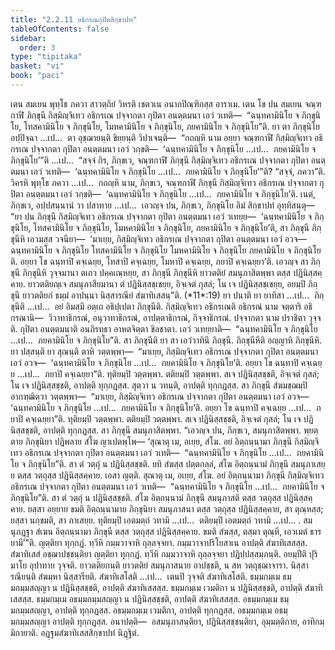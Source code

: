 ```yaml
---
title: "2.2.11 อธิกรณกุปิตสิกฺขาปท"
tableOfContents: false
sidebar:
  order: 3
type: "tipitaka"
basket: "vi"
book: "paci"
---
```



<DynamicBreadcrumb />

<Division number="715" book="paci">

<Paragraph number="2344" book="paci">
เตน สมเยน พุทฺโธ ภควา สาวตฺถิยํ วิหรติ เชตวเน อนาถปิณฺฑิกสฺส อาราเม. เตน โข ปน สมเยน จณฺฑกาฬี ภิกฺขุนี กิสฺมิญฺจิเทว อธิกรเณ ปจฺจากตา กุปิตา อนตฺตมนา เอวํ วเทติ—  “ฉนฺทคามินิโย จ ภิกฺขุนิโย, โทสคามินิโย จ ภิกฺขุนิโย, โมหคามินิโย จ ภิกฺขุนิโย, ภยคามินิโย จ ภิกฺขุนิโย”ติ.
</Paragraph>

<Paragraph number="2345" book="paci">
ยา ตา ภิกฺขุนิโย อปฺปิจฺฉา …เป…  ตา อุชฺฌายนฺติ ขิยฺยนฺติ วิปาเจนฺติ—  “กถญฺหิ นาม อยฺยา จณฺฑกาฬี กิสฺมิญฺจิเทว อธิกรเณ ปจฺจากตา กุปิตา อนตฺตมนา เอวํ วกฺขติ—  ‘ฉนฺทคามินิโย จ ภิกฺขุนิโย …เป…  ภยคามินิโย จ ภิกฺขุนิโย’”ติ …เป…  “สจฺจํ กิร, ภิกฺขเว, จณฺฑกาฬี ภิกฺขุนี กิสฺมิญฺจิเทว อธิกรเณ ปจฺจากตา กุปิตา อนตฺตมนา เอวํ วเทติ—  ‘ฉนฺทคามินิโย จ ภิกฺขุนิโย …เป…  ภยคามินิโย จ ภิกฺขุนิโย’”ติ? “สจฺจํ, ภควา”ติ. วิครหิ พุทฺโธ ภควา …เป…  กถญฺหิ นาม, ภิกฺขเว, จณฺฑกาฬี ภิกฺขุนี กิสฺมิญฺจิเทว อธิกรเณ ปจฺจากตา กุปิตา อนตฺตมนา เอวํ วกฺขติ—  ‘ฉนฺทคามินิโย จ ภิกฺขุนิโย …เป…  ภยคามินิโย จ ภิกฺขุนิโย’ติ. เนตํ, ภิกฺขเว, อปฺปสนฺนานํ วา ปสาทาย …เป…  เอวญฺจ ปน, ภิกฺขเว, ภิกฺขุนิโย อิมํ สิกฺขาปทํ อุทฺทิสนฺตุ—
</Paragraph>

</Division>
<Division number="716" book="paci">

<Paragraph number="2346" book="paci">
<Emphasis>“ยา ปน ภิกฺขุนี กิสฺมิญฺจิเทว อธิกรเณ ปจฺจากตา กุปิตา อนตฺตมนา เอวํ วเทยฺย—  ‘ฉนฺทคามินิโย จ ภิกฺขุนิโย, โทสคามินิโย จ ภิกฺขุนิโย, โมหคามินิโย จ ภิกฺขุนิโย, ภยคามินิโย จ ภิกฺขุนิโย’ติ, สา ภิกฺขุนี ภิกฺขุนีหิ เอวมสฺส วจนียา—  ‘มาเยฺย, กิสฺมิญฺจิเทว อธิกรเณ ปจฺจากตา กุปิตา อนตฺตมนา เอวํ อวจ—  ฉนฺทคามินิโย จ ภิกฺขุนิโย โทสคามินิโย จ ภิกฺขุนิโย โมหคามินิโย จ ภิกฺขุนิโย ภยคามินิโย จ ภิกฺขุนิโยติ. อยฺยา โข ฉนฺทาปิ คจฺเฉยฺย, โทสาปิ คจฺเฉยฺย, โมหาปิ คจฺเฉยฺย, ภยาปิ คจฺเฉยฺยา’ติ. เอวญฺจ สา ภิกฺขุนี ภิกฺขุนีหิ วุจฺจมานา ตเถว ปคฺคเณฺหยฺย, สา ภิกฺขุนี ภิกฺขุนีหิ ยาวตติยํ สมนุภาสิตพฺพา ตสฺส ปฏินิสฺสคฺคาย. ยาวตติยญฺเจ สมนุภาสียมานา ตํ ปฏินิสฺสชฺเชยฺย, อิจฺเจตํ กุสลํ; โน เจ ปฏินิสฺสชฺเชยฺย, อยมฺปิ ภิกฺขุนี ยาวตติยกํ ธมฺมํ อาปนฺนา นิสฺสารณียํ สํฆาทิเสสนฺ”</Emphasis>ติ. (*11*:<Emphasis>19</Emphasis>)
</Paragraph>

</Division>
<Division number="717" book="paci">

<Paragraph number="2347" book="paci">
<Emphasis>ยา ปนา</Emphasis>ติ ยา ยาทิสา …เป…  <Emphasis>ภิกฺขุนี</Emphasis>ติ …เป…  อยํ อิมสฺมึ อตฺเถ อธิปฺเปตา ภิกฺขุนีติ.
</Paragraph>

<Paragraph number="2348" book="paci">
<Emphasis>กิสฺมิญฺจิเทว อธิกรเณ</Emphasis>ติ อธิกรณํ นาม จตฺตาริ อธิกรณานิ—  วิวาทาธิกรณํ, อนุวาทาธิกรณํ, อาปตฺตาธิกรณํ, กิจฺจาธิกรณํ.
</Paragraph>

<Paragraph number="2349" book="paci">
<Emphasis>ปจฺจากตา</Emphasis> นาม ปราชิตา วุจฺจติ.
</Paragraph>

<Paragraph number="2350" book="paci">
<Emphasis>กุปิตา อนตฺตมนา</Emphasis>ติ อนภิรทฺธา อาหตจิตฺตา ขิลชาตา.
</Paragraph>

<Paragraph number="2351" book="paci">
<Emphasis>เอวํ วเทยฺยา</Emphasis>ติ—  “ฉนฺทคามินิโย จ ภิกฺขุนิโย …เป…  ภยคามินิโย จ ภิกฺขุนิโย”ติ.
</Paragraph>

<Paragraph number="2352" book="paci">
<Emphasis>สา ภิกฺขุนี</Emphasis>ติ ยา สา เอวํวาทินี ภิกฺขุนี.
</Paragraph>

<Paragraph number="2353" book="paci">
<Emphasis>ภิกฺขุนีหี</Emphasis>ติ อญฺญาหิ ภิกฺขุนีหิ.
</Paragraph>

<Paragraph number="2354" book="paci">
ยา ปสฺสนฺติ ยา สุณนฺติ ตาหิ วตฺตพฺพา—  “มาเยฺย, กิสฺมิญฺจิเทว อธิกรเณ ปจฺจากตา กุปิตา อนตฺตมนา เอวํ อวจ—  ‘ฉนฺทคามินิโย จ ภิกฺขุนิโย …เป…  ภยคามินิโย จ ภิกฺขุนิโย’ติ. อยฺยา โข ฉนฺทาปิ คจฺเฉยฺย …เป…  ภยาปิ คจฺเฉยฺยา”ติ. ทุติยมฺปิ วตฺตพฺพา. ตติยมฺปิ วตฺตพฺพา. สเจ ปฏินิสฺสชฺชติ, อิจฺเจตํ กุสลํ; โน เจ ปฏินิสฺสชฺชติ, อาปตฺติ ทุกฺกฏสฺส. สุตฺวา น วทนฺติ, อาปตฺติ ทุกฺกฏสฺส. สา ภิกฺขุนี สํฆมชฺฌมฺปิ อากฑฺฒิตฺวา วตฺตพฺพา—  “มาเยฺย, กิสฺมิญฺจิเทว อธิกรเณ ปจฺจากตา กุปิตา อนตฺตมนา เอวํ อวจ—  ‘ฉนฺทคามินิโย จ ภิกฺขุนิโย …เป…  ภยคามินิโย จ ภิกฺขุนิโย’ติ. อยฺยา โข ฉนฺทาปิ คจฺเฉยฺย …เป…  ภยาปิ คจฺเฉยฺยา”ติ. ทุติยมฺปิ วตฺตพฺพา. ตติยมฺปิ วตฺตพฺพา. สเจ ปฏินิสฺสชฺชติ, อิจฺเจตํ กุสลํ; โน เจ ปฏินิสฺสชฺชติ, อาปตฺติ ทุกฺกฏสฺส. สา ภิกฺขุนี สมนุภาสิตพฺพา. “เอวญฺจ ปน, ภิกฺขเว, สมนุภาสิตพฺพา. พฺยตฺตาย ภิกฺขุนิยา ปฏิพลาย สํโฆ ญาเปตพฺโพ—
</Paragraph>

</Division>
<Division number="718" book="paci">

<Paragraph number="2355" book="paci">
‘สุณาตุ เม, อเยฺย, สํโฆ. อยํ อิตฺถนฺนามา ภิกฺขุนี กิสฺมิญฺจิเทว อธิกรเณ ปจฺจากตา กุปิตา อนตฺตมนา เอวํ วเทติ—  “ฉนฺทคามินิโย จ ภิกฺขุนิโย …เป…  ภยคามินิโย จ ภิกฺขุนิโย”ติ. สา ตํ วตฺถุํ น ปฏินิสฺสชฺชติ. ยทิ สํฆสฺส ปตฺตกลฺลํ, สํโฆ อิตฺถนฺนามํ ภิกฺขุนึ สมนุภาเสยฺย ตสฺส วตฺถุสฺส ปฏินิสฺสคฺคาย. เอสา ญตฺติ.
</Paragraph>

<Paragraph number="2356" book="paci">
สุณาตุ เม, อเยฺย, สํโฆ. อยํ อิตฺถนฺนามา ภิกฺขุนี กิสฺมิญฺจิเทว อธิกรเณ ปจฺจากตา กุปิตา อนตฺตมนา เอวํ วเทติ—  “ฉนฺทคามินิโย จ ภิกฺขุนิโย …เป…  ภยคามินิโย จ ภิกฺขุนิโย”ติ. สา ตํ วตฺถุํ น ปฏินิสฺสชฺชติ. สํโฆ อิตฺถนฺนามํ ภิกฺขุนึ สมนุภาสติ ตสฺส วตฺถุสฺส ปฏินิสฺสคฺคาย. ยสฺสา อยฺยาย ขมติ อิตฺถนฺนามาย ภิกฺขุนิยา สมนุภาสนา ตสฺส วตฺถุสฺส ปฏินิสฺสคฺคาย, สา ตุณฺหสฺส; ยสฺสา นกฺขมติ, สา ภาเสยฺย.
</Paragraph>

<Paragraph number="2357" book="paci">
ทุติยมฺปิ เอตมตฺถํ วทามิ …เป…  ตติยมฺปิ เอตมตฺถํ วทามิ …เป… .
</Paragraph>

<Paragraph number="2358" book="paci">
สมนุภฏฺฐา สํเฆน อิตฺถนฺนามา ภิกฺขุนี ตสฺส วตฺถุสฺส ปฏินิสฺสคฺคาย. ขมติ สํฆสฺส, ตสฺมา ตุณฺหี, เอวเมตํ ธารยามี’”ติ.
</Paragraph>

<Paragraph number="2359" book="paci">
ญตฺติยา ทุกฺกฏํ. ทฺวีหิ กมฺมวาจาหิ ถุลฺลจฺจยา. กมฺมวาจาปริโยสาเน อาปตฺติ สํฆาทิเสสสฺส. สํฆาทิเสสํ อชฺฌาปชฺชนฺติยา ญตฺติยา ทุกฺกฏํ. ทฺวีหิ กมฺมวาจาหิ ถุลฺลจฺจยา ปฏิปฺปสฺสมฺภนฺติ.
</Paragraph>

<Paragraph number="2360" book="paci">
<Emphasis>อยมฺปี</Emphasis>ติ ปุริมาโย อุปาทาย วุจฺจติ.
</Paragraph>

<Paragraph number="2361" book="paci">
<Emphasis>ยาวตติยกนฺ</Emphasis>ติ ยาวตติยํ สมนุภาสนาย อาปชฺชติ, น สห วตฺถุชฺฌาจารา.
</Paragraph>

<Paragraph number="2362" book="paci">
<Emphasis>นิสฺสารณียนฺ</Emphasis>ติ สํฆมฺหา นิสฺสารียติ.
</Paragraph>

<Paragraph number="2363" book="paci">
<Emphasis>สํฆาทิเสโส</Emphasis>ติ …เป…  เตนปิ วุจฺจติ สํฆาทิเสโสติ.
</Paragraph>

</Division>
<Division number="719" book="paci">

<Paragraph number="2364" book="paci">
ธมฺมกมฺเม ธมฺมกมฺมสญฺญา น ปฏินิสฺสชฺชติ, อาปตฺติ สํฆาทิเสสสฺส. ธมฺมกมฺเม เวมติกา น ปฏินิสฺสชฺชติ, อาปตฺติ สํฆาทิเสสสฺส. ธมฺมกมฺเม อธมฺมกมฺมสญฺญา น ปฏินิสฺสชฺชติ, อาปตฺติ สํฆาทิเสสสฺส.
</Paragraph>

<Paragraph number="2365" book="paci">
อธมฺมกมฺเม ธมฺมกมฺมสญฺญา, อาปตฺติ ทุกฺกฏสฺส. อธมฺมกมฺเม เวมติกา, อาปตฺติ ทุกฺกฏสฺส. อธมฺมกมฺเม อธมฺมกมฺมสญฺญา อาปตฺติ ทุกฺกฏสฺส.
</Paragraph>

</Division>
<Division number="720" book="paci">

<Paragraph number="2366" book="paci">
อนาปตฺติ—  อสมนุภาสนฺติยา, ปฏินิสฺสชฺชนฺติยา, อุมฺมตฺติกาย, อาทิกมฺมิกายาติ.

</Paragraph>
</Division>

<Paragraph number="2367" type="center" book="paci">
อฏฺฐมสํฆาทิเสสสิกฺขาปทํ นิฏฺฐิตํ.
</Paragraph>